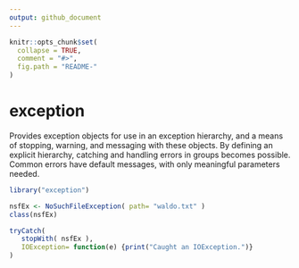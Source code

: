 ```yaml
---
output: github_document
---
```


<!-- README.md is generated from README.Rmd. Please edit that file -->

```r
knitr::opts_chunk$set(
  collapse = TRUE,
  comment = "#>",
  fig.path = "README-"
)
```

# exception

Provides exception objects for use in an exception hierarchy, and a means of
stopping, warning, and messaging with these objects. By defining an explicit
hierarchy, catching and handling errors in groups becomes possible. Common
errors have default messages, with only meaningful parameters needed.

```r
library("exception")

nsfEx <- NoSuchFileException( path= "waldo.txt" )
class(nsfEx)

tryCatch(
   stopWith( nsfEx ),
   IOException= function(e) {print("Caught an IOException.")}
)
```

